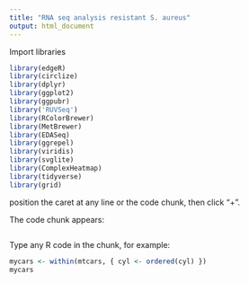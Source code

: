 ```yaml
---
title: "RNA seq analysis resistant S. aureus"
output: html_document
---
```


Import libraries
```r
library(edgeR)
library(circlize)
library(dplyr)
library(ggplot2)
library(ggpubr)
library('RUVSeq')
library(RColorBrewer)
library(MetBrewer)
library(EDASeq)
library(ggrepel)
library(viridis)
library(svglite)
library(ComplexHeatmap)
library(tidyverse)
library(grid)
```
position the caret at any line or the code chunk, then click "+".

The code chunk appears:
```r
```

Type any R code in the chunk, for example:
```r
mycars <- within(mtcars, { cyl <- ordered(cyl) })
mycars
```

